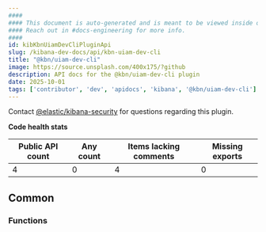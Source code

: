 ```yaml
---
####
#### This document is auto-generated and is meant to be viewed inside our experimental, new docs system.
#### Reach out in #docs-engineering for more info.
####
id: kibKbnUiamDevCliPluginApi
slug: /kibana-dev-docs/api/kbn-uiam-dev-cli
title: "@kbn/uiam-dev-cli"
image: https://source.unsplash.com/400x175/?github
description: API docs for the @kbn/uiam-dev-cli plugin
date: 2025-10-01
tags: ['contributor', 'dev', 'apidocs', 'kibana', '@kbn/uiam-dev-cli']
---
```




Contact [@elastic/kibana-security](https://github.com/orgs/elastic/teams/kibana-security) for questions regarding this plugin.

**Code health stats**

| Public API count  | Any count | Items lacking comments | Missing exports |
|-------------------|-----------|------------------------|-----------------|
| 4 | 0 | 4 | 0 |

## Common

### Functions
<DocDefinitionList data={kbnUiamDevCliObj.common.functions}/>

